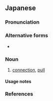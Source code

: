 {{also|って}}
==Japanese==

===Pronunciation===
{{ja-pron|acc=2|acc_ref=DJR,NHK}}

===Alternative forms===
* {{ja-l|伝}}

===Noun===
{{ja-noun}}

# [[connection]], [[pull]]

====Usage notes====
{{ja-uk|hiragana}}

===References===
<references/>